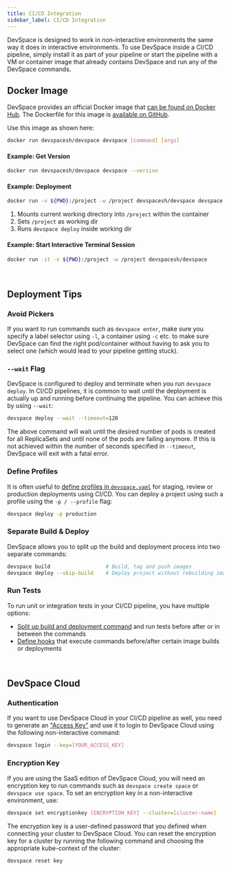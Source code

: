 ```yaml
---
title: CI/CD Integration
sidebar_label: CI/CD Integration
---
```


DevSpace is designed to work in non-interactive environments the same way it does in interactive environments. To use DevSpace inside a CI/CD pipeline, simply install it as part of your pipeline or start the pipeline with a VM or container image that already contains DevSpace and run any of the DevSpace commands.

## Docker Image
DevSpace provides an official Docker image that [can be found on Docker Hub](https://hub.docker.com/r/devspacesh/devspace). The Dockerfile for this image is [available on GitHub](https://github.com/devspace-cloud/devspace/blob/master/Dockerfile).

Use this image as shown here:
```bash
docker run devspacesh/devspace devspace [command] [args]
```

#### Example: Get Version
```bash
docker run devspacesh/devspace devspace --version
```

#### Example: Deployment
```bash
docker run -v ${PWD}:/project -w /project devspacesh/devspace devspace deploy
```
1. Mounts current working directory into `/project` within the container
2. Sets `/project` as working dir
3. Runs `devspace deploy` inside working dir

#### Example: Start Interactive Terminal Session
```bash
docker run -it -v ${PWD}:/project -w /project devspacesh/devspace
```

<br/>


## Deployment Tips

### Avoid Pickers
If you want to run commands such as `devspace enter`, make sure you specify a label selector using `-l`, a container using `-c` etc. to make sure DevSpace can find the right pod/container without having to ask you to select one (which would lead to your pipeline getting stuck).

### `--wait` Flag
DevSpace is configured to deploy and terminate when you run `devspace deploy`. In CI/CD pipelines, it is common to wait until the deployment is actually up and running before continuing the pipeline. You can achieve this by using `--wait`:
```bash
devspace deploy --wait --timeout=120
```
The above command will wait until the desired number of pods is created for all ReplicaSets and until none of the pods are failing anymore. If this is not achieved within the number of seconds specified in `--timeout`, DevSpace will exit with a fatal error.

### Define Profiles
It is often useful to [define profiles in `devspace.yaml`](../configuration/profiles/basics.mdx) for staging, review or production deployments using CI/CD. You can deploy a project using such a profile using the `-p / --profile` flag:
```bash
devspace deploy -p production
```

### Separate Build & Deploy
DevSpace allows you to split up the build and deployment process into two separate commands:
```bash
devspace build                  # Build, tag and push images
devspace deploy --skip-build    # Deploy project without rebuilding images
```

### Run Tests
To run unit or integration tests in your CI/CD pipeline, you have multiple options:
- [Split up build and deployment command](#separate-build--deploy) and run tests before after or in between the commands
- [Define hooks](../configuration/hooks/basics.mdx) that execute commands before/after certain image builds or deployments

<br/>


## DevSpace Cloud

### Authentication
If you want to use DevSpace Cloud in your CI/CD pipeline as well, you need to generate an ["Access Key"](https://app.devspace.cloud/settings/access-keys) and use it to login to DevSpace Cloud using the following non-interactive command:
```bash
devspace login --key=[YOUR_ACCESS_KEY]
```

### Encryption Key
If you are using the SaaS edition of DevSpace Cloud, you will need an encryption key to run commands such as `devspace create space` or `devspace use space`. To set an encryption key in a non-interactive environment, use:
```bash
devspace set encryptionkey [ENCRYPTION_KEY] --cluster=[cluster-name] 
```
The encryption key is a user-defined password that you defined when connecting your cluster to DevSpace Cloud. You can reset the encryption key for a cluster by running the following command and choosing the appropriate kube-context of the cluster:
```bash
devspace reset key
```
